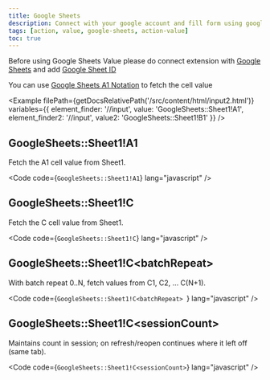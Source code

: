 ```yaml
---
title: Google Sheets
description: Connect with your google account and fill form using google sheets data directly in iterative manner.
tags: [action, value, google-sheets, action-value]
toc: true
---
```



Before using Google Sheets Value please do connect extension with [Google Sheets]([[docsref:/settings/google-sheets]]) and add [Google Sheet ID]([[docsref:/configuration/config-settings#google-sheet-id]])

You can use [Google Sheets A1 Notation](https://developers.google.com/sheets/api/guides/concepts#:~:text=The%20Google%20Sheets%20API%20is,Update%20spreadsheet%20formatting) to fetch the cell value

<Example
  filePath={getDocsRelativePath('/src/content/html/input2.html')}
  variables={{
    element_finder: '//input',
    value: 'GoogleSheets::Sheet1!A1',
    element_finder2: '//input',
    value2: 'GoogleSheets::Sheet1!B1'
  }}
/>

## GoogleSheets::Sheet1!A1

Fetch the A1 cell value from Sheet1.

<Code code={`GoogleSheets::Sheet1!A1`} lang="javascript" />

## GoogleSheets::Sheet1!C

Fetch the C cell value from Sheet1.

<Code code={`GoogleSheets::Sheet1!C`} lang="javascript" />

## GoogleSheets::Sheet1!C&lt;batchRepeat&gt;

With batch repeat 0..N, fetch values from C1, C2, ... C(N+1).

<Code code={`GoogleSheets::Sheet1!C<batchRepeat> `} lang="javascript" />

## GoogleSheets::Sheet1!C&lt;sessionCount&gt;

Maintains count in session; on refresh/reopen continues where it left off (same tab).

<Code code={`GoogleSheets::Sheet1!C<sessionCount>`} lang="javascript" />

<Callout name="subscribe-callout" />
